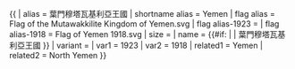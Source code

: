 {{ {{{1<noinclude>|country showdata</noinclude>}}}
| alias = 葉門穆塔瓦基利亞王國
| shortname alias = Yemen
| flag alias = Flag of the Mutawakkilite Kingdom of Yemen.svg
| flag alias-1923 =
| flag alias-1918 = Flag of Yemen 1918.svg
| size = {{{size|}}}
| name = {{#if: {{{name|}}} | {{{name|}}} | 葉門穆塔瓦基利亞王國 }}
| variant = {{{variant|}}}
<noinclude>
| var1 = 1923
| var2 = 1918
| related1 = Yemen
| related2 = North Yemen
</noinclude>
}}<noinclude>
</noinclude>